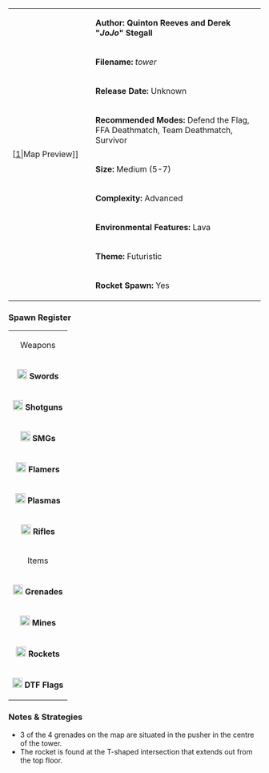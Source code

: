 {| border="1" cellpadding="2" width="800px"
|rowspan="9" width="150px"|[[File:Tower.png|thumb|center]|Map Preview]]
|'''Author: Quinton Reeves and Derek "''JoJo''" Stegall'''
|-
|'''Filename:''' ''tower''
|-
| '''Release Date:''' Unknown
|-
|'''Recommended Modes:''' Defend the Flag, FFA Deathmatch, Team Deathmatch, Survivor
|-
|'''Size:''' Medium (5-7)
|-
|'''Complexity:''' Advanced
|-
|'''Environmental Features:''' Lava
|-
|'''Theme:''' Futuristic
|-
|'''Rocket Spawn:''' Yes
|}
<!--
=== Review ===
-->

=== Spawn Register ===
{| border="1" cellpadding="2" width="150px"
|colspan="2" align="center"|Weapons
|-
|[[File:Sword.png|20px]] '''Swords''' || 3
|-
|[[File:Shotgun.png|20px]] '''Shotguns''' || 3
|-
|[[File:Smg.png|20px]] '''SMGs''' || 4
|-
|[[File:Flamer.png|20px]] '''Flamers''' || 1
|-
|[[File:Plasma.png|20px]] '''Plasmas''' || 2
|-
| [[File:Rifle.png|20px]] '''Rifles''' || 2
|-
|colspan="2" align="center"|Items
|-
| [[File:Grenade.png|20px]] '''Grenades''' || 4
|-
| [[File:Mine.png|20px]] '''Mines''' || 4
|-
| [[File:Rocket.png|20px]] '''Rockets''' || 1
|-
| [[File:Flag.png|20px]] '''DTF Flags''' || 4
|}

=== Notes & Strategies ===

* 3 of the 4 grenades on the map are situated in the pusher in the centre of the tower.
* The rocket is found at the T-shaped intersection that extends out from the top floor.